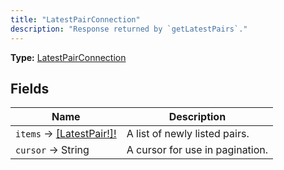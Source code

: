 ```yaml
---
title: "LatestPairConnection"
description: "Response returned by `getLatestPairs`."
---
```


**Type:** [LatestPairConnection](/api-reference/types/latestpairconnection)

## Fields

| Name | Description |
|------|-------------|
| `items` → [[LatestPair!]!](/api-reference/types/latestpair) | A list of newly listed pairs. |
| `cursor` → String | A cursor for use in pagination. |

